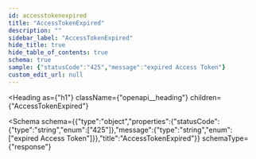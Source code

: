 ```yaml
---
id: accesstokenexpired
title: "AccessTokenExpired"
description: ""
sidebar_label: "AccessTokenExpired"
hide_title: true
hide_table_of_contents: true
schema: true
sample: {"statusCode":"425","message":"expired Access Token"}
custom_edit_url: null
---
```



<Heading
  as={"h1"}
  className={"openapi__heading"}
  children={"AccessTokenExpired"}
>
</Heading>





<Schema
  schema={{"type":"object","properties":{"statusCode":{"type":"string","enum":["425"]},"message":{"type":"string","enum":["expired Access Token"]}},"title":"AccessTokenExpired"}}
  schemaType={"response"}
>
  
</Schema>
            